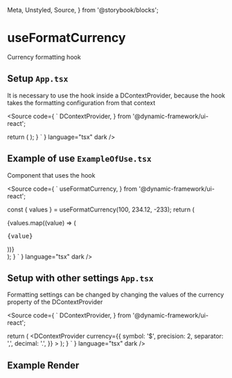   Meta,
  Unstyled,
  Source,
} from '@storybook/blocks';

<Meta title="Design System/Utils/Hooks/useFormatCurrency" />

# useFormatCurrency
Currency formatting hook

## Setup `App.tsx`

It is necessary to use the hook inside a DContextProvider, because the hook takes the formatting configuration from that context

<Source
  code={
    `
  DContextProvider,
} from '@dynamic-framework/ui-react';


  return (
    <DContextProvider>
      <ExampleOfUse />
    </DContextProvider>
  );
}
    `
  }
  language="tsx"
  dark
/>

## Example of use `ExampleOfUse.tsx`

Component that uses the hook

<Source
  code={
    `
  useFormatCurrency,
} from '@dynamic-framework/ui-react';

  const { values } = useFormatCurrency(100, 234.12, -233);
  return (
    <div className="p-3">
      {values.map((value) => (
        <pre key={value}>{value}</pre>
      ))}
    </div>
  );
}
    `
  }
  language="tsx"
  dark
/>

## Setup with other settings `App.tsx`

Formatting settings can be changed by changing the values of the currency property of the DContextProvider

<Source
  code={
    `
  DContextProvider,
} from '@dynamic-framework/ui-react';


  return (
    <DContextProvider
      currency={{
        symbol: '$',
        precision: 2,
        separator: ',',
        decimal: '.',
      }}
    >
      <ExampleOfUse />
    </DContextProvider>
  );
}
    `
  }
  language="tsx"
  dark
/>

## Example Render
<Unstyled>
  <ExampleRoot />
</Unstyled>
